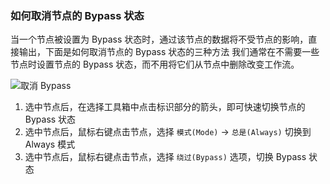 ### 如何取消节点的 Bypass 状态

当一个节点被设置为 Bypass 状态时，通过该节点的数据将不受节点的影响，直接输出，下面是如何取消节点的 Bypass 状态的三种方法
我们通常在不需要一些节点时设置节点的 Bypass 状态，而不用将它们从节点中删除改变工作流。

![取消 Bypass](/images/interface/nodes/cancel-bypass.jpg)

1. 选中节点后，在选择工具箱中点击标识部分的箭头，即可快速切换节点的 Bypass 状态
2. 选中节点后，鼠标右键点击节点，选择 `模式(Mode)` -> `总是(Always)` 切换到 Always 模式
3. 选中节点后，鼠标右键点击节点，选择 `绕过(Bypass)` 选项，切换 Bypass 状态
